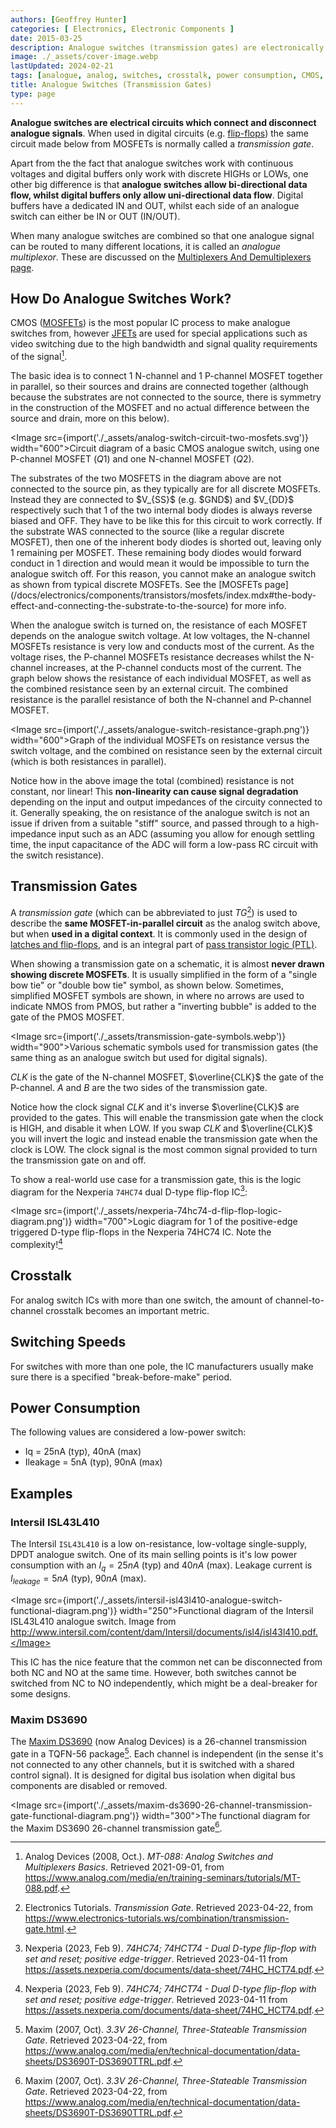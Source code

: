 ```yaml
---
authors: [Geoffrey Hunter]
categories: [ Electronics, Electronic Components ]
date: 2015-03-25
description: Analogue switches (transmission gates) are electronically controlled switches that allow voltage and current to flow in either direction. This page covers how they work, crosstalk, switching speeds, power consumption, examples and more.
image: ./_assets/cover-image.webp
lastUpdated: 2024-02-21
tags: [analogue, analog, switches, crosstalk, power consumption, CMOS, MOSFETs, ADC, resistance, substrate, transmission gates, TGs, flip-flops, latches, I2C]
title: Analogue Switches (Transmission Gates)
type: page
---
```



**Analogue switches are electrical circuits which connect and disconnect analogue signals**. When used in digital circuits (e.g. [flip-flops](/electronics/circuit-design/digital-logic/latches-and-flip-flops/)) the same circuit made below from MOSFETs is normally called a _transmission gate_.

Apart from the the fact that analogue switches work with continuous voltages and digital buffers only work with discrete HIGHs or LOWs, one other big difference is that **analogue switches allow bi-directional data flow, whilst digital buffers only allow uni-directional data flow**. Digital buffers have a dedicated IN and OUT, whilst each side of an analogue switch can either be IN or OUT (IN/OUT).

When many analogue switches are combined so that one analogue signal can be routed to many different locations, it is called an _analogue multiplexor_. These are discussed on the [Multiplexers And Demultiplexers page](/electronics/components/multiplexers-and-demultiplexers/).

## How Do Analogue Switches Work?

CMOS ([MOSFETs](/electronics/components/transistors/mosfets/)) is the most popular IC process to make analogue switches from, however [JFETs](/electronics/components/transistors/junction-gate-field-effect-transistor-jfets/) are used for special applications such as video switching due to the high bandwidth and signal quality requirements of the signal[^bib-ad-analog-switch-multiplexers-basics].

The basic idea is to connect 1 N-channel and 1 P-channel MOSFET together in parallel, so their sources and drains are connected together (although because the substrates are not connected to the source, there is symmetry in the construction of the MOSFET and no actual difference between the source and drain, more on this below).

<Image src={import('./_assets/analog-switch-circuit-two-mosfets.svg')} width="600">Circuit diagram of a basic CMOS analogue switch, using one P-channel MOSFET ($Q1$) and one N-channel MOSFET ($Q2$).</Image>

<Aside type="caution">
The substrates of the two MOSFETS in the diagram above are not connected to the source pin, as they typically are for all discrete MOSFETs. Instead they are connected to $V_{SS}$ (e.g. $GND$) and $V_{DD}$ respectively such that 1 of the two internal body diodes is always reverse biased and OFF. They have to be like this for this circuit to work correctly. If the substrate WAS connected to the source (like a regular discrete MOSFET), then one of the inherent body diodes is shorted out, leaving only 1 remaining per MOSFET. These remaining body diodes would forward conduct in 1 direction and would mean it would be impossible to turn the analogue switch off. For this reason, you cannot make an analogue switch as shown from typical discrete MOSFETs. See the [MOSFETs page](/docs/electronics/components/transistors/mosfets/index.mdx#the-body-effect-and-connecting-the-substrate-to-the-source) for more info.
</Aside>

When the analogue switch is turned on, the resistance of each MOSFET depends on the analogue switch voltage. At low voltages, the N-channel MOSFETs resistance is very low and conducts most of the current. As the voltage rises, the P-channel MOSFETs resistance decreases whilst the N-channel increases, at the P-channel conducts most of the current. The graph below shows the resistance of each individual MOSFET, as well as the combined resistance seen by an external circuit. The combined resistance is the parallel resistance of both the N-channel and P-channel MOSFET.

<Image src={import('./_assets/analogue-switch-resistance-graph.png')} width="600">Graph of the individual MOSFETs on resistance versus the switch voltage, and the combined on resistance seen by the external circuit (which is both resistances in parallel).</Image>

Notice how in the above image the total (combined) resistance is not constant, nor linear! This **non-linearity can cause signal degradation** depending on the input and output impedances of the circuity connected to it. Generally speaking, the on resistance of the analogue switch is not an issue if driven from a suitable "stiff" source, and passed through to a high-impedance input such as an ADC (assuming you allow for enough settling time, the input capacitance of the ADC will form a low-pass RC circuit with the switch resistance). 

## Transmission Gates

A _transmission gate_ (which can be abbreviated to just _TG_[^bib-electronics-tutorials-transmission-gate]) is used to describe the **same MOSFET-in-parallel circuit** as the analog switch above, but when **used in a digital context**. It is commonly used in the design of [latches and flip-flops](/electronics/circuit-design/digital-logic/latches-and-flip-flops/), and is an integral part of [pass transistor logic (PTL)](/electronics/circuit-design/digital-logic/gates/#pass-transistor-logic-ptl).

When showing a transmission gate on a schematic, it is almost **never drawn showing discrete MOSFETs**. It is usually simplified in the form of a "single bow tie" or "double bow tie" symbol, as shown below. Sometimes, simplified MOSFET symbols are shown, in where no arrows are used to indicate NMOS from PMOS, but rather a "inverting bubble" is added to the gate of the PMOS MOSFET. 

<Image src={import('./_assets/transmission-gate-symbols.webp')} width="900">Various schematic symbols used for transmission gates (the same thing as an analogue switch but used for digital signals).</Image>

$CLK$ is the gate of the N-channel MOSFET, $\overline{CLK}$ the gate of the P-channel. $A$ and $B$ are the two sides of the transmission gate.

Notice how the clock signal $CLK$ and it's inverse $\overline{CLK}$ are provided to the gates. This will enable the transmission gate when the clock is HIGH, and disable it when LOW. If you swap $CLK$ and $\overline{CLK}$ you will invert the logic and instead enable the transmission gate when the clock is LOW. The clock signal is the most common signal provided to turn the transmission gate on and off. 

To show a real-world use case for a transmission gate, this is the logic diagram for the Nexperia `74HC74` dual D-type flip-flop IC[^bib-nexperia-74hc74-ds]:

<Image src={import('./_assets/nexperia-74hc74-d-flip-flop-logic-diagram.png')} width="700">Logic diagram for 1 of the positive-edge triggered D-type flip-flops in the Nexperia 74HC74 IC. Note the complexity![^bib-nexperia-74hc74-ds]</Image>

## Crosstalk

For analog switch ICs with more than one switch, the amount of channel-to-channel crosstalk becomes an important metric.

## Switching Speeds

For switches with more than one pole, the IC manufacturers usually make sure there is a specified "break-before-make" period.

## Power Consumption

The following values are considered a low-power switch:

* Iq = 25nA (typ), 40nA (max)
* Ileakage = 5nA (typ), 90nA (max)

## Examples

### Intersil ISL43L410

The Intersil `ISL43L410` is a low on-resistance, low-voltage single-supply, DPDT analogue switch. One of its main selling points is it's low power consumption with an $I_q = 25nA$ (typ) and $40nA$ (max). Leakage current is $I_{leakage} = 5nA$ (typ), $90nA$ (max).

<Image src={import('./_assets/intersil-isl43l410-analogue-switch-functional-diagram.png')} width="250">Functional diagram of the Intersil ISL43L410 analogue switch. Image from http://www.intersil.com/content/dam/Intersil/documents/isl4/isl43l410.pdf.</Image>

This IC has the nice feature that the common net can be disconnected from both NC and NO at the same time. However, both switches cannot be switched from NC to NO independently, which might be a deal-breaker for some designs.

### Maxim DS3690

The [Maxim DS3690](https://www.analog.com/media/en/technical-documentation/data-sheets/DS3690T-DS3690TTRL.pdf) (now Analog Devices) is a 26-channel transmission gate in a TQFN-56 package[^bib-maxim-ds3690-ds]. Each channel is independent (in the sense it's not connected to any other channels, but it is switched with a shared control signal). It is designed for digital bus isolation when digital bus components are disabled or removed.

<Image src={import('./_assets/maxim-ds3690-26-channel-transmission-gate-functional-diagram.png')} width="300">The functional diagram for the Maxim DS3690 26-channel transmission gate[^bib-maxim-ds3690-ds].</Image>

[^bib-ad-analog-switch-multiplexers-basics]: Analog Devices (2008, Oct.). _MT-088: Analog Switches and Multiplexers Basics_. Retrieved 2021-09-01, from https://www.analog.com/media/en/training-seminars/tutorials/MT-088.pdf.
[^bib-wikipedia-transmission-gate]: Wikipedia (2022, July 9). _Transmission gate_. Retrieved 2023-04-21, from https://en.wikipedia.org/wiki/Transmission_gate.
[^bib-nexperia-74hc74-ds]: Nexperia (2023, Feb 9). _74HC74; 74HCT74 - Dual D-type flip-flop with set and reset; positive edge-trigger_. Retrieved 2023-04-11 from https://assets.nexperia.com/documents/data-sheet/74HC_HCT74.pdf.
[^bib-electronics-tutorials-transmission-gate]: Electronics Tutorials. _Transmission Gate_. Retrieved 2023-04-22, from https://www.electronics-tutorials.ws/combination/transmission-gate.html.
[^bib-maxim-ds3690-ds]: Maxim (2007, Oct). _3.3V 26-Channel, Three-Stateable Transmission Gate_. Retrieved 2023-04-22, from https://www.analog.com/media/en/technical-documentation/data-sheets/DS3690T-DS3690TTRL.pdf.
